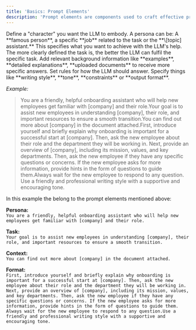 ```yaml
---
title: 'Basics: Prompt Elements'
description: 'Prompt elements are components used to craft effective prompts for interactions with LLMs. These elements help structure the prompt to ensure the LLM provides useful, relevant, and personalized responses. You don’t need to use all five elements every time, but using a few will help.'
---
```


<CardGroup cols={2}>
  <Card title="Persona" icon="square-1">
    Define a "character" you want the LLM to embody. A persona can be: A **famous person**, a specific **job** related to the task or the **\[topic] assistant.**
  </Card>

  <Card title="Task" icon="square-2">
    This specifies what you want to achieve with the LLM's help. The more clearly defined the task is, the better the LLM can fulfil the specific task.
  </Card>

  <Card title="Context" icon="square-3">
    Add relevant background information like **examples**, **detailed explanations**, **uploaded documents** to receive more specific answers.
  </Card>

  <Card title="Format" icon="square-4">
    Set rules for how the LLM should answer. Specify things like **writing style**, **tone**, **constraints** or **output format**.
  </Card>
</CardGroup>

*Example:*

> You are a friendly, helpful onboarding assistant who will help new employees get familiar with \[company] and their role.Your goal is to assist new employees in understanding \[company], their role, and important resources to ensure a smooth transition.You can find out more about \[company] in the document attached.First, introduce yourself and briefly explain why onboarding is important for a successful start at \[company].
> Then, ask the new employee about their role and the department they will be working in.
> Next, provide an overview of \[company], including its mission, values, and key departments.
> Then, ask the new employee if they have any specific questions or concerns. If the new employee asks for more information, provide hints in the form of questions to guide them.Always wait for the new employee to respond to any question.
> Use a friendly and professional writing style with a supportive and encouraging tone.

In this example the belong to the prompt elements mentioned above:

**Persona:**
<br />`You are a friendly, helpful onboarding assistant who will help new employees get familiar with [company] and their role.`

**Task:**
<br />`Your goal is to assist new employees in understanding [company], their role, and important resources to ensure a smooth transition.`

**Context:**
<br />`You can find out more about [company] in the document attached.`

**Format:**
<br />`First, introduce yourself and briefly explain why onboarding is important for a successful start at [company]. Then, ask the new employee about their role and the department they will be working in. Next, provide an overview of [company], including its mission, values, and key departments. Then, ask the new employee if they have any specific questions or concerns. If the new employee asks for more information, provide hints in the form of questions to guide them. `
<br />`Always wait for the new employee to respond to any question.Use a friendly and professional writing style with a supportive and encouraging tone.`